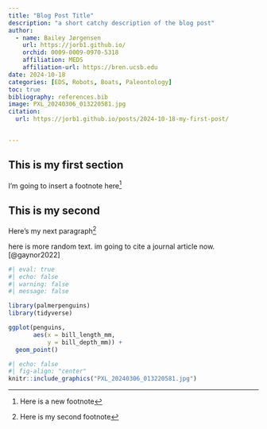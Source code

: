 ```yaml
---
title: "Blog Post Title"
description: "a short catchy description of the blog post"
author: 
  - name: Bailey Jørgensen
    url: https://jorb1.github.io/
    orchid: 0009-0009-0970-5318
    affiliation: MEDS
    affiliation-url: https://bren.ucsb.edu
date: 2024-10-18
categories: [EDS, Robots, Boats, Paleontology]
toc: true
bibliography: references.bib
image: PXL_20240306_013220581.jpg
citation:
  url: https://jorb1.github.io/posts/2024-10-18-my-first-post/


---
```


## This is my first section

I'm going to insert a footnote here[^1]

[^1]: Here is a new footnote

## This is my second

Here's my next paragraph[^2]

[^2]: Here is my second footnote

here is more random text. im going to cite a journal article now.[@gaynor2022]

```r
#| eval: true
#| echo: false
#| warning: false
#| message: false

library(palmerpenguins)
library(tidyverse)

ggplot(penguins,
       aes(x = bill_length_mm,
           y = bill_depth_mm)) +
  geom_point()

```

```r
#| echo: false
#| fig-align: "center"
knitr::include_graphics("PXL_20240306_013220581.jpg")
```

